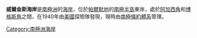 '''威爾金斯海岸'''是[[南極洲|南極洲]]的[[海岸|海岸]]，位於[[帕爾默地|帕爾默地]]的[[南極半島|南極半島]]東岸，處於[[阿加西角|阿加西角]]和[[博格斯角|博格斯角]]之間，在1940年由[[美國|美國]]探險隊發現，現時由[[南極條約體系|南極條約體系]]管理。

{{coord|69|40|S|63|0|W|scale:4000000|display=title}}

{{Antarctica-geo-stub}}
[[Category:南極洲海岸|Category:南極洲海岸]]